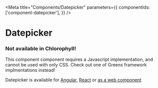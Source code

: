 

<Meta
  title="Components/Datepicker"
  parameters={{
    componentIds: ['component-datepicker'],
  }}
/>

# Datepicker

<div role="alert" class="warning mb-7 mt-5 w-100">
  <main>
    <h3>Not available in Chlorophyll!</h3>
    <p>
      This component component requires a Javascript implementation, and cannot
      be used with only CSS. Check out one of Greens framework implmentations
      instead!
    </p>
    <p>
      Datepicker is available for
      <a href="https://storybook.seb.io/latest/angular/?path=/docs/components-datepicker--custom-options#datepicker">Angular</a>,
      <a href="https://storybook.seb.io/latest/react/?path=/docs/components-datepicker--datepicker#datepicker">React</a> or
      <a href="https://storybook.seb.io/latest/core/?path=/docs/components-datepicker--page#date-picker">as a web component</a>
    </p>
  </main>
</div>

